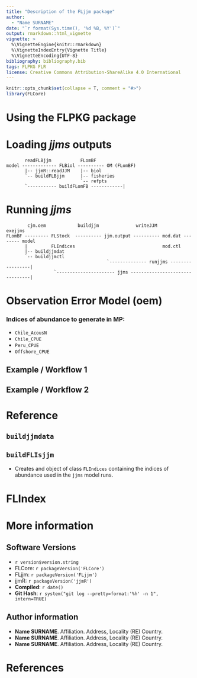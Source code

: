 ```yaml
---
title: "Description of the FLjjm package"
author:
  - "Name SURNAME"
date: "`r format(Sys.time(), '%d %B, %Y')`"
output: rmarkdown::html_vignette
vignette: >
  %\VignetteEngine{knitr::rmarkdown}
  %\VignetteIndexEntry{Vignette Title}
  %\VignetteEncoding{UTF-8}
bibliography: bibliography.bib
tags: FLPKG FLR
license: Creative Commons Attribution-ShareAlike 4.0 International
---
```


```r
knitr::opts_chunk$set(collapse = T, comment = "#>")
library(FLCore)
```

# Using the FLPKG package

# Loading *jjms* outputs

```
       readFLBjjm           FLomBF
model ------------- FLBiol ---------- OM (FLomBF)
       |-- jjmR::readJJM    |-- biol
       `-- buildFLBjjm      |-- fisheries
                            `-- refpts 
       `----------- buildFLomFB ------------|
```

# Running *jjms*

```
        cjm.oem            buildjjm              writeJJM          exejjms
FLomBF --------- FLStock  ---------- jjm.output ---------- mod.dat -------- model
       |         FLIndices                                 mod.ctl
       |-- buildjjmdat
       `-- buildjjmctl
                                      `-------------- runjjms -----------------|
                  `---------------------- jjms --------------------------------|
```

# Observation Error Model (oem)

### Indices of abundance to generate in MP:

- `Chile_AcousN`
- `Chile_CPUE`
- `Peru_CPUE`
- `Offshore_CPUE`

## Example / Workflow 1

## Example / Workflow 2

# Reference

## `buildjjmdata`

## `buildFLIsjjm`

- Creates and object of class `FLIndices` containing the indices of abundance used in the `jjms` model runs.

# FLIndex

# More information

## Software Versions

* `r version$version.string`
* FLCore: `r packageVersion('FLCore')`
* FLjjm: `r packageVersion('FLjjm')`
* jjmR: `r packageVersion('jjmR')`
* **Compiled**: `r date()`
* **Git Hash**: `r system("git log --pretty=format:'%h' -n 1", intern=TRUE)`

## Author information

* **Name SURNAME**. Affiliation. Address, Locality (RE) Country.
* **Name SURNAME**. Affiliation. Address, Locality (RE) Country.
* **Name SURNAME**. Affiliation. Address, Locality (RE) Country.

# References
